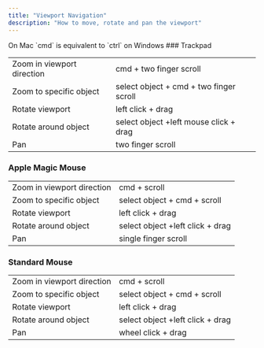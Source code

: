 ```yaml
---
title: "Viewport Navigation"
description: "How to move, rotate and pan the viewport"
---
```


<Note>
On Mac `cmd` is equivalent to `ctrl` on Windows
</Note>
### Trackpad

|  |                            |
| -------- | ------------------------------------- |
| Zoom in viewport direction     | cmd + two finger scroll                     |
| Zoom to specific object      | select object + cmd + two finger scroll                          |
| Rotate viewport   | left click + drag |
| Rotate around object   | select object +left mouse click + drag |
| Pan   | two finger scroll  |


### Apple Magic Mouse

|  |                            |
| -------- | ------------------------------------- |
| Zoom in viewport direction     | cmd + scroll                     |
| Zoom to specific object      | select object + cmd + scroll                          |
| Rotate viewport   | left click + drag |
| Rotate around object   | select object +left click + drag |
| Pan   | single finger scroll  |


### Standard Mouse

|  |                            |
| -------- | ------------------------------------- |
| Zoom in viewport direction     | cmd + scroll                     |
| Zoom to specific object      | select object + cmd + scroll                          |
| Rotate viewport   | left click + drag |
| Rotate around object   | select object +left click + drag |
| Pan   | wheel click + drag  |

